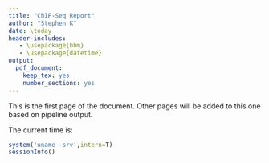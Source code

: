 ```yaml
---
title: "ChIP-Seq Report"
author: "Stephen K"
date: \today
header-includes:
   - \usepackage{bbm}
   - \usepackage{datetime}
output:
  pdf_document:
    keep_tex: yes
    number_sections: yes
---
```

\section{Introduction}

This is the first page of the document. Other pages will be added to this one based on pipeline output.
\section{End}

The current time is: \currenttime

```r
system('uname -srv',intern=T)
sessionInfo()

```